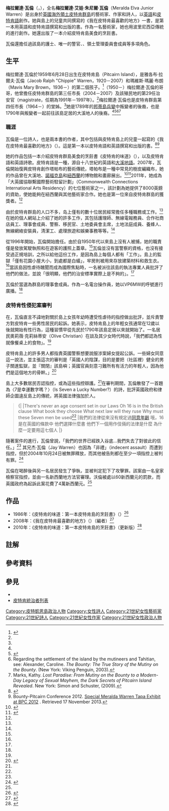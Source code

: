 {{Infobox artist
| name             = 梅拉爾達·瓦倫
| native_name      = Meralda Warren
| native_name_lang = en
| birth_name       = <!-- only use if different from name -->
| birth_date       = {{Birth date and age|1959|06|28}} 
| birth_place      = {{flag|Pitcairn Islands}}
| death_date       = <!-- {{Death date and age|YYYY|MM|DD|YYYY|MM|DD}} --> 
| death_place      = 
| resting_place    = 
| resting_place_coordinates = <!-- {{Coord|LAT|LONG|type:landmark|display=inline}} -->
| nationality      = 英國
| notable_works    = 《我在皮特肯最喜歡的地方》
| style            = 
}}
'''梅拉爾達·瓦倫'''（{{lang-en|Meralda Warren}}，{{bd|1959年|6月28日||}}），全名'''梅拉爾達·艾娃·朱尼爾·瓦倫'''（Meralda Elva Junior Warren）是出身於[[英國海外領土|英國海外領土]][[皮特肯群島|皮特肯群島]]的藝術家、作家和詩人，以[[英語|英語]]和[[皮特肯語|皮特肯語]]創作。她與島上的兒童共同撰寫的《我在皮特肯最喜歡的地方》一書，是第一本用英語和皮特肯語撰寫和出版的書。作為一名藝術家，她也用波里尼西亞傳統的{{tsl|en|Tapa cloth|塔帕布}}進行創作。她還出版了一本介紹皮特肯島美食的烹飪書。

瓦倫還擔任過該島的護士、唯一的警官、{{tsl|en|Amateur radio operator|業餘無線電操作員}}、領土管理委員會成員等多項角色。

== 生平 ==
梅拉爾達·瓦倫於1959年6月28日出生在皮特肯島（Pitcairn Island），是雅各布·拉爾夫·瓦倫（Jacob Ralph "Chippie" Warren，1920－2007）和瑪維斯·瑪麗·布朗（Mavis Mary Brown，1936－）的第二個孩子。<ref name="PUCPitcairnersIndex">{{Cite web |publisher=Pacific Union College Pitcairn Islands Study Center| title=Who Are the Pitcairners? |last=WARREN |first=Jayden Jacob Norfolk |last2=WOTHERSPOON |first2=Alan |access-date=2013-11-17}}</ref>{{tsl|en|Jay Warren|傑伊·瓦倫}}（1950－）梅拉爾達·瓦倫的哥哥，他曾擔任皮特肯群島的第三任市長（2004－2007）及該殖民地的第29任治安官（magistrate，任期為1991年－1997年）。<ref name="PUCPitcairnersIndex" />梅拉爾達·瓦倫也是皮特肯群島第四任市長{{tsl|en|Mike Warren (mayor)|麥克·瓦倫}}（1964－）的堂姊。<ref name="PUCPitcairnersIndex" />她是1789年的[[邦蒂號叛變事件|邦蒂島兵變]]中叛變者的後裔，也是1790年與叛變者一起前往該島定居的大溪地人的後裔。<ref name="PUCPitcairnersIndex" /><ref name="WarrenAboutMe">{{Cite web |author=Warren, Meralda |url=http://www.meraldaonpitcairn.com/aboutme.htm |title=About Me and about my mum Mavis" on Maimiti Haven Artworld |access-date=2013-11-27 |archive-date=2013-12-02 |archive-url=https://web.archive.org/web/20131202222559/http://www.meraldaonpitcairn.com/aboutme.htm |dead-url=no }}</ref><ref>Regarding the settlement of the island by the mutineers and Tahitian, see: Alexander, Caroline. ''The Bounty: The True Story of the Mutiny on the Bounty''. (New York: Viking Penguin, 2003).</ref><ref name="Marks">Marks, Kathy. ''Lost Paradise: From Mutiny on the Bounty to a Modern-Day Legacy of Sexual Mayhem, the Dark Secrets of Pitcairn Island Revealed''. New York: Simon and Schuster, (2009).</ref>{{rp|pp.xiii–xvii}}

===職涯===
瓦倫是一位詩人，也是兩本書的作者，其中包括與皮特肯島上的兒童一起寫的《我在皮特肯最喜歡的地方》（{{lang|pih|Mi Base side orn Pitcairn}}）。這是第一本以皮特肯語和英語撰寫和出版的書。<ref>{{Cite book |url=http://www.government.pn/shop/books.html |title=Pitcairn Island Books |publisher=The Government of the Pitcairn Islands online portal |access-date=2020-08-02 |archive-date=2020-08-02 |archive-url=https://web.archive.org/web/20200802140310/http://www.government.pn/shop/books.html}}</ref><ref name="BPC">Bounty-Pitcairn Conference 2012. [http://2012bpc.com/special.htm Special Meralda Warren Tapa Exhibit at BPC 2012] {{Wayback|url=http://2012bpc.com/special.htm |date=20150206055417 }}. Retrieved 17 November 2013.</ref>

她的作品包括一本介紹皮特肯群島美食的烹飪書《皮特肯的味道》（{{lang|en|Taste of Pitcairn}}），以及皮特肯語和英語詩歌。皮特肯語是一種{{tsl|en|English-based creole languages|以英語為基礎的克里奧爾語}}，源自十八世紀的英語和[[大溪地語|大溪地語]]。2007年，瓦倫開始復興皮特肯創作塔帕布的藝術傳統，塔帕布是一種{{tsl|en|Polynesian culture|波利尼西亞文化}}中常見的樹皮編織布，她的作品曾在大溪地、[[諾福克島|諾福克島]]和[[紐西蘭|紐西蘭]]的博物館和畫廊展出。<ref>{{Cite web |url=http://tattoo-and-tapa.blogspot.com/2011/06/meralda-warren-tapa-artworks-exhibition.html |title=Meralda Warren – tapa artworks exhibition on Norfolk Island |publisher=Tattoo and Tapa |date=2011-06-22 |accessdate=2020-07-18 |archive-date=2020-07-18 |archive-url=https://web.archive.org/web/20200718060424/http://tattoo-and-tapa.blogspot.com/2011/06/meralda-warren-tapa-artworks-exhibition.html |dead-url=no }}</ref><ref>{{Cite news |url=http://www.stuff.co.nz/dominion-post/capital-life/5080672/Pitcairn-rediscovers-Tapa-cloth-making |title=Pitcairn rediscovers Tapa cloth making |author=Tim Donoghue |date=2011-05-31 |publisher=The Dominion Post |accessdate=2020-07-18 |archive-date=2020-07-18 |archive-url=https://web.archive.org/web/20200718044354/http://www.stuff.co.nz/dominion-post/capital-life/5080672/Pitcairn-rediscovers-Tapa-cloth-making |dead-url=no }}</ref>2011年，她成為「大英國協聯繫國際藝術駐留計劃」（Commonwealth Connections International Arts Residency）的七位藝術家之一，該計劃為她提供了8000英鎊的資助，使她能夠在紐西蘭與其他藝術家合作。她也是第一位來自皮特肯群島的獲獎者。<ref name="BPC" />

由於皮特肯群島的人口不多，岛上僅有的數十位居民經常擔任多種職務或工作。<ref name="Marks" />{{rp|pp.31}}在她的個人網站上介紹了她的許多工作，其包括護理師、無線電報務員、合作社商店員工、理事會成員、警察、移民官、土地委員會主席，土地法庭成員、養蜂人、無線網絡安裝員，清潔工、處理旅遊和娛樂事務等等。<ref name="WarrenAboutMe" />

從1996年開始，瓦倫開始擔任{{tsl|en|Law enforcement in the Pitcairn Islands|皮特凯恩群岛的执法工作|該島唯一的警官}}。由於自1950年代以來島上沒有人被捕，她的職責僅是發放駕駛執照和在遊客的護照上蓋章。<ref name="Marks" />{{rp|pp.30–31}}瓦倫並沒有當警察的資格，也沒有接受過正規培訓，之所以給他這份工作，是因為島上每個人都有「工作」。島上的監獄「僅有花園小屋大小，到處都是白蟻」，牢房則被用來存放建築材料和救生衣。<ref name="Marks" />{{rp|pp.31}}當該島因性虐待醜聞而成為國際焦點時，一名被派往該島的執法專業人員批評了他們的做法，並說「很明顯，他們的治安標準實際上是不夠的」。<ref name="Marks" />{{rp|pp.31}}

瓦倫於{{tsl|en|2004 Pitcairn Islands general election|2004年皮特肯群島大選|2004年12月15日的大選中}}當選為群島的理事會成員。作為一名電台操作員，她以VP6MW的呼號進行廣播。<ref name="WarrenAboutMe" />

===皮特肯性侵犯案審判===
{{Main|2004年皮特肯性侵犯案審判}}

在{{tsl|en|Pitcairn sexual assault trial of 2004|2004年皮特肯性侵犯案審判|皮特肯的性虐待審判中}}，瓦倫直言不諱地對關於島上女孩年幼時遭受性虐待的指控做出批評，並斥責警方對皮特肯一些男性居民的起訴。她表示，皮特肯島上的年輕女孩通常在12歲以後就開始有性行為，這種習慣早從先民於1790年該島定居以來就開始了。一名居民奧莉薇·克莉絲蒂安（Olive Christian）在談及其少女時代時說，「我們都認為性就像餐桌上的食物」。<ref name="marks"/>

皮特肯島上的許多男人都指責英國警察想要說服涉案婦女提起公訴。一些婦女同意這一說法，並主張這次的審判是「英國人的陰謀，目的是要把（社區裡）健全的男子關進監獄，並『關閉』該島嶼；英國官員刻意刁難所有有活力的年輕人，因為他們是這個地方的骨幹。」<ref name="marks">{{Cite web |url=https://www.independent.co.uk/news/world/australasia/growing-up-on-pitcairn-we-all-thought-sex-was-like-food-on-table-547980.html |title=Growing up on Pitcairn: 'We all thought sex was like food on table' |last=Marks |first=Kathy |publisher=[[獨立報|The Independent]] |location=London |date=2004-09-29 |accessdate=2020-07-18 |archive-date=2020-06-30 |archive-url=https://web.archive.org/web/20200630174101/https://www.independent.co.uk/news/world/australasia/growing-up-on-pitcairn-we-all-thought-sex-was-like-food-on-table-547980.html |dead-url=no }}</ref>

島上大多數居民否認指控，或為這些指控辯護。<ref name="Marks" />{{rp|p.85}}在審判期間，瓦倫散發了一首題為〈7是幸運數字嗎？〉（Is Seven a Lucky Number?）的詩，批評英國政府和律師企圖違反島上的傳統，將英國法律強加於人。{{efn|該案共有7名被告<ref>{{Cite web |url=http://www.paclii.org/pn/cases/PNCA/2004/1.html |title=Queen v 7 Named Accused [2004] PNCA 1; CA 1-7 2004 |publisher=Pacific Islands Legal Information Institute |date=2004-08-05 |accessdate=2020-07-18 |archive-date=2005-06-28 |archive-url=https://web.archive.org/web/20050628001707/http://www.paclii.org/pn/cases/PNCA/2004/1.html |dead-url=no }}</ref>，故稱。}}

<blockquote><poem>{|
|There's never an age consent set in our Laws
Oh 16 is in the British clause
What book they choose
What next law will they ruse
Why must these Seven men be used<ref name="Marks" />{{rp|p.132}}
|我們的法律從來沒有規定過[[同意年齡|同意年齡]]
哦，16是在英國的條款中
他們選擇什麼書
他們下一個用作伎倆的法律是什麼
為什麼一定要用這七個人
|}</poem></blockquote>

隨著案件的進行，瓦倫曾說，「我們的世界已經跌入谷底…我們失去了對彼此的信任。」<ref name="Marks" />{{rp|p.85}} 其兄杰·瓦倫（Jay Warren）也因為「非禮」（indecent assault）而遭到指控，但於2004年10月24日被無罪釋放，而其他被告則都在至少一項指控上被判有罪。<ref>{{Cite web |url=https://www.theguardian.com/world/2004/oct/26/davidfickling |title=Six found guilty in Pitcairn sex offences trial |publisher=[[衛報|The Guardian]] |date=2004-10-25 |first=David |last=Fickling |access-date=2013-11-27 |archive-date=2015-07-02 |archive-url=https://web.archive.org/web/20150702134223/http://www.theguardian.com/world/2004/oct/26/davidfickling |dead-url=no }}</ref>

瓦倫在喝醉後與另一名居民發生了爭執，並被判定犯下了攻擊罪。該案由一名皇家檢察官指控，並由一名新西蘭地方法官審理。沃倫被處以60新西蘭元的罰款，而英國政府為起訴此案花費了4萬新西蘭元。<ref name="Marks" />{{rp|p.179}}

==作品==
* 1986年：《皮特肯的味道：第一本皮特肯島的烹飪書》（{{lang|en|A Taste of Pitcairn: The First Pitcairn Island Cookbook}}）<ref>{{Cite book|title=Pitcairn Island cook book.|last=Warren|first=Meralda|date=1986-01-01|publisher=The Author|location=Pitcairn Island|oclc = 23365254|language=en}}</ref> 
* 2008年：《我在皮特肯最喜歡的地方》（{{lang|pih|Mi Base side orn Pitcairn}}）（編者）<ref>{{Cite web|url=http://www.government.pn/shop/books.html|title=Pitcairn Island Books|website=www.government.pn|access-date=2017-04-16|archive-date=2017-10-11|archive-url=https://web.archive.org/web/20171011203142/http://www.government.pn/shop/books.html|dead-url=no}}</ref>
* 2010年：《皮特肯的味道：第一本皮特肯島的烹飪書》（更新版）<ref>{{Cite book|title=The first Pitcairn Island cookbook: introducing Pitcairn Island dishes|last=Warren|first=Meralda|date=2010-01-01|publisher=Pitcairn Books|location=Christchurch, N.Z.|oclc = 650821615|language=en}}</ref>

== 註解 ==
{{notelist}}

==參考資料==
{{reflist|30em}}

== 參見 ==
* {{tsl|en|Politics of the Pitcairn Islands|皮特肯群島政治}}
* [[皮特肯統治者列表|皮特肯統治者列表]]

{{皮特肯群島}}
{{Authority control}}

{{DEFAULTSORT:Warren, Meralda}}
[[Category:皮特凱恩島政治人物|Category:皮特凱恩島政治人物]]
[[Category:女性詩人|Category:女性詩人]]
[[Category:21世紀女性藝術家|Category:21世紀女性藝術家]]
[[Category:21世紀詩人|Category:21世紀詩人]]
[[Category:21世紀女性作家|Category:21世紀女性作家]]
[[Category:21世紀女性政治人物|Category:21世紀女性政治人物]]